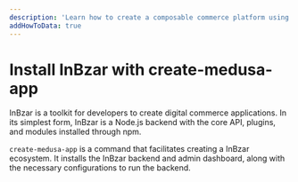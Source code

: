 ```yaml
---
description: 'Learn how to create a composable commerce platform using InBzar. This quickstart guide will help you set up your InBzar backend and the admin dashboard.'
addHowToData: true
---
```


# Install InBzar with create-medusa-app

InBzar is a toolkit for developers to create digital commerce applications. In its simplest form, InBzar is a Node.js backend with the core API, plugins, and modules installed through npm.

`create-medusa-app` is a command that facilitates creating a InBzar ecosystem. It installs the InBzar backend and admin dashboard, along with the necessary configurations to run the backend.
